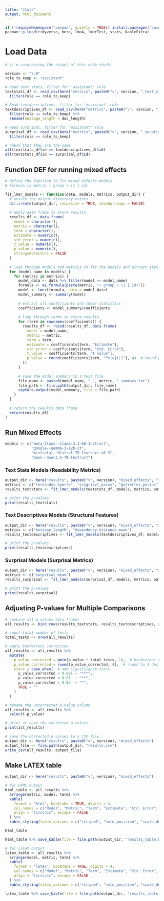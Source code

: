 ```yaml
---
title: "stats"
output: html_document
---
```


```r
if (!requireNamespace("pacman", quietly = TRUE)) install.packages("pacman")
pacman::p_load(tidyverse, here, lme4, lmerTest, stats, kableExtra)
```


# Load Data
```r
# (i'm surpressing the output of this code chunk)

version <- "3.0"
role_to_keep <- "assistant"

# Read text stats, filter for 'assistant' role
textstats_df <- read_csv(here("metrics", paste0("v", version, "_text_stats.csv"))) %>%
  filter(role == role_to_keep)

# Read textdescriptives, filter for 'assistant' role
textdescriptives_df <- read_csv(here("metrics", paste0("v", version, "_textdescriptives.csv"))) %>%
  filter(role == role_to_keep) %>%
  rename(message_length = doc_length)

# Read surprisal, filter for 'assistant' role
surprisal_df <- read_csv(here("metrics", paste0("v", version, "_surprisal.csv"))) %>%
  filter(role == role_to_keep)
```

```r
# check that they are the same
all(textstats_df$id == textdescriptives_df$id)
all(textstats_df$id == surprisal_df$id)
```

## Function DEF for running mixed effects
```r
# define the function to fit mixed effects models
# formula is metric ~ group + (1 | id)

fit_lmer_models <- function(data, models, metrics, output_dir) {
  # ensure the output directory exists
  dir.create(output_dir, recursive = TRUE, showWarnings = FALSE)
  
  # empty data frame to store results
  results_df <- data.frame(
    model = character(), 
    metric = character(), 
    term = character(), 
    estimate = numeric(),
    std_error = numeric(),
    t_value = numeric(),
    p_value = numeric(),
    stringsAsFactors = FALSE
  )
  
  # loop through models and metrics to fit the models and extract statistics
  for (model_name in models) {
    for (metric in metrics) {
      model_data <- data %>% filter(model == model_name)
      formula <- as.formula(paste(metric, "~ group + (1 | id)"))
      model <- lmer(formula, data = model_data)
      model_summary <- summary(model)
      
      # extract all coefficients and their statistics
      coefficients <- model_summary$coefficients
      
      # loop through terms to store results
      for (term in rownames(coefficients)) {
        results_df <- rbind(results_df, data.frame(
          model = model_name, 
          metric = metric, 
          term = term, 
          estimate = coefficients[term, "Estimate"],
          std_error = coefficients[term, "Std. Error"],
          t_value = coefficients[term, "t value"],
          p_value = round(coefficients[term, "Pr(>|t|)"], 4)  # round p-value
        ))
      }
      
      # save the model summary to a text file
      file_name <- paste0(model_name, "_", metric, "_summary.txt")
      file_path <- file.path(output_dir, file_name)
      capture.output(model_summary, file = file_path)
    }
  }
  
  # return the results data frame
  return(results_df)
}
```


## Run Mixed Effects
```r
models <- c("meta-llama--Llama-3.1-8B-Instruct", 
            "google--gemma-3-12b-it", 
            "mistralai--Mistral-7B-Instruct-v0.3", 
            "Qwen--Qwen2.5-7B-Instruct")
```


### Text Stats Models (Readability Metrics)
```r
output_dir <- here("results", paste0("v", version), "mixed_effects", "readability")  
metrics <- c("fernandez_huerta", "szigriszt_pazos", "gutierrez_polini")
results_textstats <- fit_lmer_models(textstats_df, models, metrics, output_dir)

# print the p-values
print(results_textstats)
```

### Text Descriptives Models (Structural Features)
```r
output_dir <- here("results", paste0("v", version), "mixed_effects", "structural")
metrics <- c("message_length", "dependency_distance_mean")
results_textdescriptives <- fit_lmer_models(textdescriptives_df, models, metrics, output_dir)

# print the p-values
print(results_textdescriptives)
```


### Surprisal Models (Surprisal Metrics)
```r
output_dir <- here("results", paste0("v", version), "mixed_effects", "surprisal")
metrics <- c("surprisal_mean")
results_surprisal <- fit_lmer_models(surprisal_df, models, metrics, output_dir)

# print the p-values
print(results_surprisal)
```
## Adjusting P-values for Multiple Comparisons
```r
# combine all p-values data frames
all_results <- bind_rows(results_textstats, results_textdescriptives, results_surprisal)

# count total number of tests
total_tests <- nrow(all_results)

# apply bonferroni correction
all_results <- all_results %>%
  mutate(
    p_value_corrected = pmin(p_value * total_tests, 1),  # bonferroni correction
    p_value_corrected = round(p_value_corrected, 4),  # round to 4 decimals
    stars = case_when(  # add significance stars
      p_value_corrected < 0.001 ~ "***",
      p_value_corrected < 0.01  ~ "**",
      p_value_corrected < 0.05  ~ "*",
      TRUE ~ ""
    )
  )

# rename the uncorrected p-value column
all_results <- all_results %>%
  select(-p_value)

# print or save the corrected p-values
print(all_results)

# save the corrected p-values to a CSV file
output_dir <- here("results", paste0("v", version), "mixed_effects")
output_file <- file.path(output_dir, "results.csv")
write_csv(all_results, output_file)
```
## Make LATEX table
```r
output_dir <- here("results", paste0("v", version), "mixed_effects")

# for HTML output
html_table <- all_results %>%
  arrange(metric, model, term) %>%
  kable(
    format = "html", booktabs = TRUE, digits = 4, 
    col.names = c("Model", "Metric", "Term", "Estimate", "Std. Error", "t-value", "Corrected p-value", "Significance"), 
    align = "lccccccc", escape = FALSE
  ) %>%
  kable_styling(latex_options = c("striped", "hold_position", "scale_down"))

html_table 
```

```r
html_table %>% save_kable(file = file.path(output_dir, "results_table.html"), self_contained = T)
```


```r
# for LaTeX output
latex_table <- all_results %>%
  arrange(model, metric, term) %>%
  kable(
    format = "latex", booktabs = TRUE, digits = 4, 
    col.names = c("Model", "Metric", "Term", "Estimate", "Std. Error", "t-value", "Corrected p-value", "Significance"), 
    align = "lccccccc", escape = FALSE
  ) %>%
  kable_styling(latex_options = c("striped", "hold_position", "scale_down"))
```

```r
latex_table %>% save_kable(file = file.path(output_dir, "results_table.tex"), self_contained = T)
```








